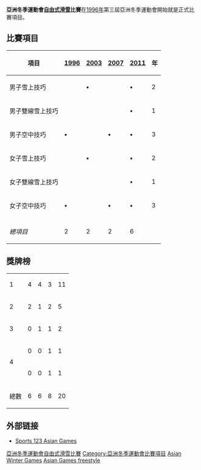 '''亞洲冬季運動會[[自由式滑雪|自由式滑雪]]比賽'''在[[1996年亞洲冬季運動會|1996年]]第三屆亞洲冬季運動會開始就是正式比賽項目。

== 比賽項目 ==
{| class="wikitable" style="text-align:center"
! 項目 || [[1996年亞洲冬季運動會高山滑雪比賽|1996]] || [[2003年亞洲冬季運動會高山滑雪比賽|2003]] || [[2007年亞洲冬季運動會高山滑雪比賽|2007]] || [[2011年亞洲冬季運動會高山滑雪比賽|2011]] || 年
|-
|align=left| 男子雪上技巧 ||   || '''•''' ||   || '''•''' || 2
|-
|align=left| 男子雙線雪上技巧 ||   ||   ||   || '''•''' || 1
|-
|align=left| 男子空中技巧 || '''•''' ||   || '''•''' || '''•''' || 3
|-
|align=left| 女子雪上技巧 ||   || '''•''' ||   || '''•''' || 2
|-
|align=left| 女子雙線雪上技巧 ||   ||   ||   || '''•''' || 1
|-
|align=left| 女子空中技巧 || '''•''' ||   || '''•''' || '''•''' || 3
|- bgcolor=lightgray
| || || || || ||
|-
| ''總項目'' || 2 || 2 || 2 || 6 ||
|}

==獎牌榜==
{| {{RankedMedalTable|nation-width=200px}}
|-
| 1 || align=left|{{CHN}} || 4 || 4 || 3 || 11
|-
| 2 || align=left|{{JPN}} || 2 || 1 || 2 || 5
|-
| 3 || align=left|{{KAZ}} || 0 || 1 || 1 || 2
|-
| rowspan=2|4 || align=left|{{UZB}} || 0 || 0 || 1 || 1
|-
| align=left|{{MGL}} || 0 || 0 || 1 || 1
|-
!colspan=2|總數 || 6 || 6 || 8 || 20
|}

== 外部链接 ==
*[https://web.archive.org/web/20111007001047/http://sports123.com/asg/index.html Sports 123 Asian Games]{{En}}
{{亞洲運動會項目}}
{{亞洲冬季運動會自由式滑雪比賽}}


[[Category:亞洲冬季運動會自由式滑雪比賽|]]
[[Category:亞洲冬季運動會比賽項目|Category:亞洲冬季運動會比賽項目]]
[[Category:自由式滑雪賽事|Asian Winter Games]]
[[Category:綜合運動會滑雪比賽|Asian Games freestyle]]